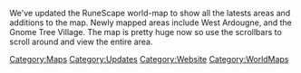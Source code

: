 {{update|date=25 September 2002}}

We've updated the RuneScape world-map to show all the latests areas and additions to the map. Newly mapped areas include West Ardougne, and the Gnome Tree Village. The map is pretty huge now so use the scrollbars to scroll around and view the entire area.
[[Category:Maps]]
[[Category:Updates]]
[[Category:Website]]
[[Category:WorldMaps]]
